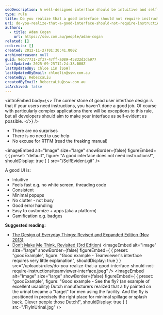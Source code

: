 ```yaml
---
seoDescription: A well-designed interface should be intuitive and self-explanent, eliminating the need for instructions.
type: rule
title: Do you realize that a good interface should not require instructions?
uri: do-you-realize-that-a-good-interface-should-not-require-instructions
authors:
  - title: Adam Cogan
    url: https://ssw.com.au/people/adam-cogan
related: []
redirects: []
created: 2012-11-27T01:30:41.000Z
archivedreason: null
guid: 9eb77731-2f37-47ff-a089-45832d3da977
lastUpdated: 2025-09-25T12:24:38.000Z
lastUpdatedBy: Chloe Lin [SSW]
lastUpdatedByEmail: chloelin@ssw.com.au
createdBy: RebeccaLiu
createdByEmail: RebeccaLiu@ssw.com.au
isArchived: false
---
```


<introEmbed
  body={<>
The corner stone of good user interface design is that if your users need instructions, you haven't done a good job. Of course with particularly complex applications there will be exceptions to this rule, but all developers should aim to make your interface as self-evident as possible.
  </>}
/>
* There are no surprises
* There is no need to use help
* No excuse for RTFM (read the freaking manual)


<imageEmbed
  alt="Image"
  size="large"
  showBorder={false}
  figureEmbed={ {
    preset: "default",
    figure: "A good interface does not need instructions!",
    shouldDisplay: true
  } }
  src="/SelfEvident.gif"
/>

A good UI is:

* Intuitive
* Feels fast e.g. no white screen, threading code
* Consistent
* Minimal popups
* No clutter - not busy
* Good error handling
* Easy to customize + apps (aka a platform)
* Gamification e.g. badges

**Suggested reading:**

* [The Design of Everyday Things: Revised and Expanded Edition (Nov 2013)](https://www.amazon.com/Design-Everyday-Things-Revised-Expanded/dp/0465050654)
* [Don’t Make Me Think, Revisited (3rd Edition)](https://www.amazon.com/Dont-Make-Think-Revisited-Usability/dp/0321965515)
<imageEmbed
  alt="Image"
  size="large"
  showBorder={false}
  figureEmbed={ {
    preset: "goodExample",
    figure: "Good example - Teamviewer's interface requires very little explanation",
    shouldDisplay: true
  } }
  src="/uploads/rules/do-you-realize-that-a-good-interface-should-not-require-instructions/teamviewer-interface.jpeg"
/>
<imageEmbed
  alt="Image"
  size="large"
  showBorder={false}
  figureEmbed={ {
    preset: "goodExample",
    figure: "Good example - See the fly? (an example of excellent usability) Dutch manufacturers realized that a fly painted on the urinal became a \"target\" for men using the facility. And the fly is positioned in precisely the right place for minimal spillage or splash back. Clever people those Dutch!",
    shouldDisplay: true
  } }
  src="/FlyInUrinal.jpg"
/>
